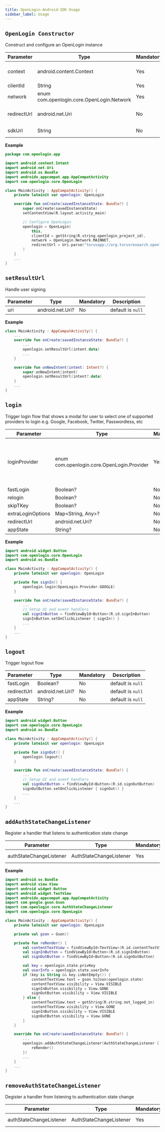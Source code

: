 ```yaml
---
title: OpenLogin-Android-SDK Usage
sidebar_label: Usage
---
```


## `OpenLogin Constructor`

Construct and configure an OpenLogin instance

| Parameter   | Type                                      | Mandatory | Description                                                                         |
| ----------- | ----------------------------------------- | --------- | ----------------------------------------------------------------------------------- |
| context     | android.content.Context                   | Yes       | Android context to launch Web-based authentication, usually is the current activity |
| clientId    | String                                    | Yes       | Your OpenLogin project ID                                                           |
| network     | enum com.openlogin.core.OpenLogin.Network | Yes       | Network to run OpenLogin, either MAINNET or TESTNET                                 |
| redirectUrl | android.net.Uri                           | No        | URL that OpenLogin will redirect API responses, default is `null`                   |
| sdkUrl      | String                                    | No        | default is `"https://sdk.openlogin.com"`                                            |

**Example**

```kotlin
package com.openlogin.app

import android.content.Intent
import android.net.Uri
import android.os.Bundle
import androidx.appcompat.app.AppCompatActivity
import com.openlogin.core.OpenLogin

class MainActivity : AppCompatActivity() {
    private lateinit var openlogin: OpenLogin

    override fun onCreate(savedInstanceState: Bundle?) {
        super.onCreate(savedInstanceState)
        setContentView(R.layout.activity_main)

        // Configure OpenLogin
        openlogin = OpenLogin(
            this,
            clientId = getString(R.string.openlogin_project_id),
            network = OpenLogin.Network.MAINNET,
            redirectUrl = Uri.parse("torusapp://org.torusresearch.openloginexample/redirect"),
        )
    }
    ...
}
```

## `setResultUrl`

Handle user signing

| Parameter | Type             | Mandatory | Description       |
| --------- | ---------------- | --------- | ----------------- |
| uri       | android.net.Uri? | No        | default is `null` |

**Example**

```kotlin
class MainActivity : AppCompatActivity() {
    ...
    override fun onCreate(savedInstanceState: Bundle?) {
        ...
        openlogin.setResultUrl(intent.data)
        ...
    }

    override fun onNewIntent(intent: Intent?) {
        super.onNewIntent(intent)
        openlogin.setResultUrl(intent?.data)
    }
    ...
}
```

## `login`

Trigger login flow that shows a modal for user to select one of supported
providers to login e.g. Google, Facebook, Twitter, Passwordless, etc

| Parameter         | Type                                       | Mandatory | Description                                                                                                                                  |
| ----------------- | ------------------------------------------ | --------- | -------------------------------------------------------------------------------------------------------------------------------------------- |
| loginProvider     | enum com.openlogin.core.OpenLogin.Provider | Yes       | Login provider `GOOGLE, FACEBOOK, REDDIT, DISCORD, TWITCH, APPLE, LINE, GITHUB, KAKAO, LINKEDIN, TWITTER, WEIBO, WECHAT, EMAIL_PASSWORDLESS` |
| fastLogin         | Boolean?                                   | No        | default is `null`                                                                                                                            |
| relogin           | Boolean?                                   | No        | default is `null`                                                                                                                            |
| skipTKey          | Boolean?                                   | No        | default is `null`                                                                                                                            |
| extraLoginOptions | Map<String, Any>?                          | No        | default is `null`                                                                                                                            |
| redirectUrl       | android.net.Uri?                           | No        | default is `null`                                                                                                                            |
| appState          | String?                                    | No        | default is `null`                                                                                                                            |

**Example**

```kotlin
import android.widget.Button
import com.openlogin.core.OpenLogin
import android.os.Bundle

class MainActivity : AppCompatActivity() {
    private lateinit var openlogin: OpenLogin

    private fun signIn() {
        openlogin.login(OpenLogin.Provider.GOOGLE)
    }

    override fun onCreate(savedInstanceState: Bundle?) {
        ...
        // Setup UI and event handlers
        val signInButton = findViewById<Button>(R.id.signInButton)
        signInButton.setOnClickListener { signIn() }
        ...
    }
    ...
}
```

## `logout`

Trigger logout flow

| Parameter   | Type             | Mandatory | Description       |
| ----------- | ---------------- | --------- | ----------------- |
| fastLogin   | Boolean?         | No        | default is `null` |
| redirectUrl | android.net.Uri? | No        | default is `null` |
| appState    | String?          | No        | default is `null` |

**Example**

```kotlin
import android.widget.Button
import com.openlogin.core.OpenLogin
import android.os.Bundle

class MainActivity : AppCompatActivity() {
    private lateinit var openlogin: OpenLogin

    private fun signOut() {
        openlogin.logout()
    }

    override fun onCreate(savedInstanceState: Bundle?) {
        ...
        // Setup UI and event handlers
        val signOutButton = findViewById<Button>(R.id.signOutButton)
        signOutButton.setOnClickListener { signOut() }
        ...
    }
    ...
}
```

## `addAuthStateChangeListener`

Register a handler that listens to authentication state change

| Parameter               | Type                    | Mandatory | Description       |
| ----------------------- | ----------------------- | --------- | ----------------- |
| authStateChangeListener | AuthStateChangeListener | Yes       | default is `null` |

**Example**

```kotlin
import android.os.Bundle
import android.view.View
import android.widget.Button
import android.widget.TextView
import androidx.appcompat.app.AppCompatActivity
import com.google.gson.Gson
import com.openlogin.core.AuthStateChangeListener
import com.openlogin.core.OpenLogin

class MainActivity : AppCompatActivity() {
    private lateinit var openlogin: OpenLogin

    private val gson = Gson()

    private fun reRender() {
        val contentTextView = findViewById<TextView>(R.id.contentTextView)
        val signInButton = findViewById<Button>(R.id.signInButton)
        val signOutButton = findViewById<Button>(R.id.signOutButton)

        val key = openlogin.state.privKey
        val userInfo = openlogin.state.userInfo
        if (key is String && key.isNotEmpty()) {
            contentTextView.text = gson.toJson(openlogin.state)
            contentTextView.visibility = View.VISIBLE
            signInButton.visibility = View.GONE
            signOutButton.visibility = View.VISIBLE
        } else {
            contentTextView.text = getString(R.string.not_logged_in)
            contentTextView.visibility = View.GONE
            signInButton.visibility = View.VISIBLE
            signOutButton.visibility = View.GONE
        }
    }

    override fun onCreate(savedInstanceState: Bundle?) {
        ...
        openlogin.addAuthStateChangeListener(AuthStateChangeListener {
            reRender()
        })
        ...
    }
    ...
}
```

## `removeAuthStateChangeListener`

Degister a handler from listening to authentication state change

| Parameter               | Type                    | Mandatory | Description       |
| ----------------------- | ----------------------- | --------- | ----------------- |
| authStateChangeListener | AuthStateChangeListener | Yes       | default is `null` |

